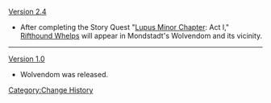 [[Version 2.4]]
* After completing the Story Quest "[[Lupus Minor Chapter]]: Act I," [[Riftwolves#Types|Rifthound Whelps]] will appear in Mondstadt's Wolvendom and its vicinity.
----
[[Version 1.0]]
* Wolvendom was released.
<noinclude>[[Category:Change History]]</noinclude>